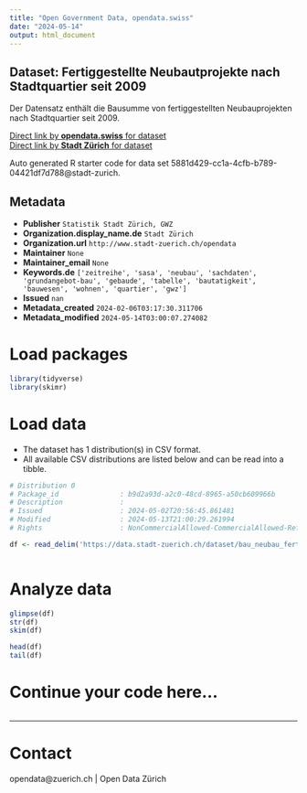 ```yaml
---
title: "Open Government Data, opendata.swiss"
date: "2024-05-14"
output: html_document
---
```


## Dataset: Fertiggestellte Neubautprojekte nach Stadtquartier seit 2009

Der Datensatz enthält die Bausumme von fertiggestellten Neubauprojekten nach Stadtquartier seit 2009.

[Direct link by **opendata.swiss** for dataset](https://opendata.swiss/de/dataset/fertiggestellte-neubautprojekte-nach-stadtquartier-seit-20091)<br>
[Direct link by **Stadt Zürich** for dataset](https://data.stadt-zuerich.ch/dataset/bau_neubau_fertiggestellt_bausm_rinh_quartier_od5012)

Auto generated R starter code for data set 5881d429-cc1a-4cfb-b789-04421df7d788@stadt-zurich.

## Metadata

- **Publisher** `Statistik Stadt Zürich, GWZ`
- **Organization.display_name.de** `Stadt Zürich`
- **Organization.url** `http://www.stadt-zuerich.ch/opendata`
- **Maintainer** `None`
- **Maintainer_email** `None`
- **Keywords.de** `['zeitreihe', 'sasa', 'neubau', 'sachdaten', 'grundangebot-bau', 'gebaude', 'tabelle', 'bautatigkeit', 'bauwesen', 'wohnen', 'quartier', 'gwz']`
- **Issued** `nan`
- **Metadata_created** `2024-02-06T03:17:30.311706`
- **Metadata_modified** `2024-05-14T03:00:07.274082`


# Load packages

```r

library(tidyverse)
library(skimr)

```

# Load data

-   The dataset has 1 distribution(s) in CSV format.
-   All available CSV distributions are listed below and can be read into a tibble.

```r

# Distribution 0
# Package_id               : b9d2a93d-a2c0-48cd-8965-a50cb609966b
# Description              : 
# Issued                   : 2024-05-02T20:56:45.861481
# Modified                 : 2024-05-13T21:00:29.261994
# Rights                   : NonCommercialAllowed-CommercialAllowed-ReferenceNotRequired

df <- read_delim('https://data.stadt-zuerich.ch/dataset/bau_neubau_fertiggestellt_bausm_rinh_quartier_od5012/download/BAU501OD5012.csv')



```

# Analyze data

```r

glimpse(df)
str(df)
skim(df)

head(df)
tail(df)

```

# Continue your code here...

```r

```

------------------------------------------------------------------------

# Contact

opendata@zuerich.ch | Open Data Zürich

